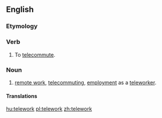 ==English==

===Etymology===
{{prefix|tele|work|lang=en}}

===Verb===
{{en-verb}}

# {{label|en|computing|uncommon}} To [[telecommute]].

===Noun===
{{en-noun|-}}

# [[remote work]], [[telecommuting]], [[employment]] as a [[teleworker]].

====Translations====
{{trans-see|telecommuting}}

[[hu:telework]]
[[pl:telework]]
[[zh:telework]]